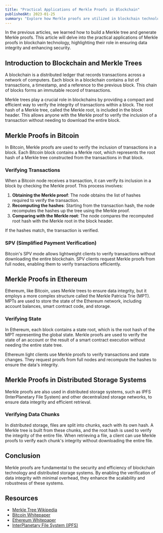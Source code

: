 ```yaml
---
title: "Practical Applications of Merkle Proofs in Blockchain"
publishedAt: 2023-01-25
summary: "Explore how Merkle proofs are utilized in blockchain technology to ensure data integrity and enhance security."
---
```


In the previous articles, we learned how to build a Merkle tree and generate Merkle proofs. This article will delve into the practical applications of Merkle proofs in blockchain technology, highlighting their role in ensuring data integrity and enhancing security.

## Introduction to Blockchain and Merkle Trees

A blockchain is a distributed ledger that records transactions across a network of computers. Each block in a blockchain contains a list of transactions, a timestamp, and a reference to the previous block. This chain of blocks forms an immutable record of transactions.

Merkle trees play a crucial role in blockchains by providing a compact and efficient way to verify the integrity of transactions within a block. The root hash of a Merkle tree, called the Merkle root, is included in the block header. This allows anyone with the Merkle proof to verify the inclusion of a transaction without needing to download the entire block.

## Merkle Proofs in Bitcoin

In Bitcoin, Merkle proofs are used to verify the inclusion of transactions in a block. Each Bitcoin block contains a Merkle root, which represents the root hash of a Merkle tree constructed from the transactions in that block.

### Verifying Transactions

When a Bitcoin node receives a transaction, it can verify its inclusion in a block by checking the Merkle proof. This process involves:

1. **Obtaining the Merkle proof**: The node obtains the list of hashes required to verify the transaction.
2. **Recomputing the hashes**: Starting from the transaction hash, the node recomputes the hashes up the tree using the Merkle proof.
3. **Comparing with the Merkle root**: The node compares the recomputed root hash with the Merkle root in the block header.

If the hashes match, the transaction is verified.

### SPV (Simplified Payment Verification)

Bitcoin's SPV mode allows lightweight clients to verify transactions without downloading the entire blockchain. SPV clients request Merkle proofs from full nodes, enabling them to verify transactions efficiently.

## Merkle Proofs in Ethereum

Ethereum, like Bitcoin, uses Merkle trees to ensure data integrity, but it employs a more complex structure called the Merkle Patricia Trie (MPT). MPTs are used to store the state of the Ethereum network, including account balances, smart contract code, and storage.

### Verifying State

In Ethereum, each block contains a state root, which is the root hash of the MPT representing the global state. Merkle proofs are used to verify the state of an account or the result of a smart contract execution without needing the entire state tree.

Ethereum light clients use Merkle proofs to verify transactions and state changes. They request proofs from full nodes and recompute the hashes to ensure the data's integrity.

## Merkle Proofs in Distributed Storage Systems

Merkle proofs are also used in distributed storage systems, such as IPFS (InterPlanetary File System) and other decentralized storage networks, to ensure data integrity and efficient retrieval.

### Verifying Data Chunks

In distributed storage, files are split into chunks, each with its own hash. A Merkle tree is built from these chunks, and the root hash is used to verify the integrity of the entire file. When retrieving a file, a client can use Merkle proofs to verify each chunk's integrity without downloading the entire file.

## Conclusion

Merkle proofs are fundamental to the security and efficiency of blockchain technology and distributed storage systems. By enabling the verification of data integrity with minimal overhead, they enhance the scalability and robustness of these systems.

## Resources

- [Merkle Tree Wikipedia](https://en.wikipedia.org/wiki/Merkle_tree)
- [Bitcoin Whitepaper](https://www.ussc.gov/sites/default/files/pdf/training/annual-national-training-seminar/2018/Emerging_Tech_Bitcoin_Crypto.pdf)
- [Ethereum Whitepaper](https://ethereum.org/en/whitepaper/)
- [InterPlanetary File System (IPFS)](https://ipfs.io/)